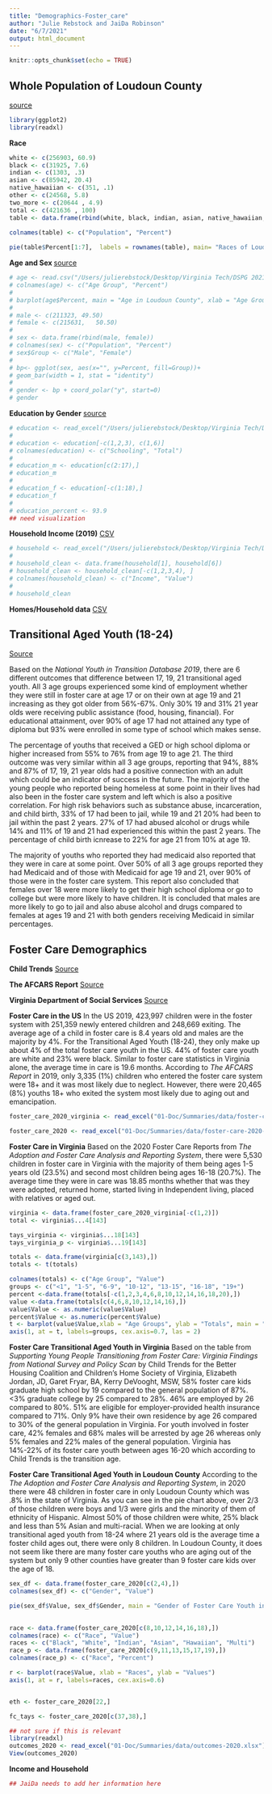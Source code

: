 ```yaml
---
title: "Demographics-Foster_care"
author: "Julie Rebstock and JaiDa Robinson"
date: "6/7/2021"
output: html_document
---
```


```r
knitr::opts_chunk$set(echo = TRUE)
```

## Whole Population of Loudoun County 
[source](https://www.loudoun.gov/DocumentCenter/View/122720/LEP-PLAN-CULTURAL-DEMOGRAPHICS---Updated-May-2021?bidId=)

```r
library(ggplot2)
library(readxl)
```


**Race** 

```r

white <- c(256903, 60.9) 
black <- c(31925, 7.6) 
indian <- c(1303, .3) 
asian <- c(85942, 20.4) 
native_hawaiian <- c(351, .1) 
other <- c(24568, 5.8)  
two_more <- c(20644 , 4.9) 
total <- c(421636 , 100) 
table <- data.frame(rbind(white, black, indian, asian, native_hawaiian, other, two_more, total)) 
  
colnames(table) <- c("Population", "Percent")

pie(table$Percent[1:7],  labels = rownames(table), main= "Races of Loudoun County")


```


**Age and Sex ** 
[source](https://www.livehealthyloudoun.org/demographicdata?id=2924&sectionId=942)

```r

# age <- read.csv("/Users/julierebstock/Desktop/Virginia Tech/DSPG 2021/Loudoun County/Demographics/Population_by_Age_Group_County_Loudoun.csv")
# colnames(age) <- c("Age Group", "Percent")
# 
# barplot(age$Percent, main = "Age in Loudoun County", xlab = "Age Groups", ylab = "Percentage",names.arg = age$`Age Group`,las =2,col = "blue")
# 
# male <- c(211323,	49.50)
# female <- c(215631,	50.50)
# 
# sex <- data.frame(rbind(male, female)) 
# colnames(sex) <- c("Population", "Percent")
# sex$Group <- c("Male", "Female")
# 
# bp<- ggplot(sex, aes(x="", y=Percent, fill=Group))+
# geom_bar(width = 1, stat = "identity")
# 
# gender <- bp + coord_polar("y", start=0)
# gender

```



**Education by Gender**
[source](https://censusreporter.org/data/table/?table=B15002&primary_geo_id=05000US51107&geo_ids=05000US51107,04000US51,01000US)

```r
# education <- read_excel("/Users/julierebstock/Desktop/Virginia Tech/DSPG 2021/Loudoun County/Demographics/education /acs2019_1yr_B15002_01000US.xlsx")
# 
# education <- education[-c(1,2,3), c(1,6)]
# colnames(education) <- c("Schooling", "Total")
# 
# education_m <- education[c(2:17),]
# education_m
# 
# education_f <- education[-c(1:18),]
# education_f
# 
# education_percent <- 93.9
## need visualization 


```


**Household Income (2019)** 
[CSV](https://datausa.io/api/data?measure=Household%20Income,Household%20Income%20Moe&geo=05000US51107,01000US&drilldowns=Household%20Income%20Bucket)

```r

# household <- read_excel("/Users/julierebstock/Desktop/Virginia Tech/DSPG 2021/Loudoun County/Demographics/income/acs2019_1yr_B19001_01000US.xlsx") 
# 
# household_clean <- data.frame(household[1], household[6]) 
# household_clean <- household_clean[-c(1,2,3,4), ]
# colnames(household_clean) <- c("Income", "Value")
# 
# household_clean

```


**Homes/Household data** 
[CSV](https://data.census.gov/cedsci/profile?g=0500000US51107)


## Transitional Aged Youth (18-24) 
[Source](https://www.acf.hhs.gov/sites/default/files/documents/cb/nytd_data_brief_7.pdf)

Based on the *National Youth in Transition Database 2019*, there are 6 different outcomes that difference between 17, 19, 21 transitional aged youth. All 3 age groups experienced some kind of employment whether they were still in foster care at age 17 or on their own at age 19 and 21 increasing as they got older from 56%-67%. Only 30% 19 and 31% 21 year olds were receiving public assistance (food, housing, financial). For educational attainment, over 90% of age 17 had not attained any type of diploma but 93% were enrolled in some type of school which makes sense. 

The percentage of youths that received a GED or high school diploma or higher increased from 55% to 76% from age 19 to age 21. The third outcome was very similar within all 3 age groups, reporting that 94%, 88% and 87% of 17, 19, 21 year olds had a positive connection with an adult which could be an indicator of success in the future. The majority of the young people who reported being homeless at some point in their lives had also been in the foster care system and left which is also a positive correlation. For high risk behaviors such as substance abuse, incarceration, and child birth, 33% of 17 had been to jail, while 19 and 21 20% had been to jail within the past 2 years. 27% of 17 had abused alcohol or drugs while 14% and 11% of 19 and 21 had experienced this within the past 2 years. The percentage of child birth icnrease to 22% for age 21 from 10% at age 19. 

The majority of youths who reported they had medicaid also reported that they were in care at some point. Over 50% of all 3 age groups reported they had Medicaid and of those with Medicaid for age 19 and 21, over 90% of those were in the foster care system. This report also concluded that females over 18 were more likely to get their high school diploma or go to college but were more likely to have children. It is concluded that males are more likely to go to jail and also abuse alcohol and drugs compared to females at ages 19 and 21 with both genders receiving Medicaid in similar percentages. 


## Foster Care Demographics 

**Child Trends** [Source](https://www.childtrends.org/wp-content/uploads/2017/11/SYPTFC-Virginia-Findings-from-a-National-Survey-and-Policy-Scan-11.29.17.pdf)

**The AFCARS Report** [Source](https://www.acf.hhs.gov/cb/report/afcars-report-27)

**Virginia Department of Social Services** [Source](https://www.dss.virginia.gov/geninfo/reports/children/fc.cgi)



**Foster Care in the US** 
In the US 2019, 423,997 children were in the foster system with 251,359 newly entered children and 248,669 exiting. The average age of a child in foster care is 8.4 years old and males are the majority by 4%. For the Transitional Aged Youth (18-24), they only make up about 4% of the total foster care youth in the US. 44% of foster care youth are white and 23% were black. Similar to foster care statistics in Virginia alone, the average time in care is 19.6 months. According to *The AFCARS Report* in 2019, only 3,335 (1%) children who entered the foster care system were 18+ and it was most likely due to neglect. However, there were 20,465 (8%) youths 18+ who exited the system most likely due to aging out and emancipation. 

```r

foster_care_2020_virginia <- read_excel("01-Doc/Summaries/data/foster-care-2020.xlsx")

foster_care_2020 <- read_excel("01-Doc/Summaries/data/foster-care-2020-all.xlsx")

```


**Foster Care in Virginia** 
Based on the 2020 Foster Care Reports from *The Adoption and Foster Care Analysis and Reporting System*, there were 5,530 children in foster care in Virginia with the majority of them being ages 1-5 years old (23.5%) and second most children being ages 16-18 (20.7%). The average time they were in care was 18.85 months whether that was they were adopted, returned home, started living in Independent living, placed with relatives or aged out.


```r
virginia <- data.frame(foster_care_2020_virginia[-c(1,2)])
total <- virginia$...4[143]

tays_virginia <- virginia$...18[143]
tays_virginia_p <- virginia$...19[143]

totals <- data.frame(virginia[c(3,143),])
totals <- t(totals)

colnames(totals) <- c("Age Group", "Value")
groups <- c("<1", "1-5", "6-9", "10-12", "13-15", "16-18", "19+")
percent <-data.frame(totals[-c(1,2,3,4,6,8,10,12,14,16,18,20),])
value <-data.frame(totals[c(4,6,8,10,12,14,16),])
value$Value <- as.numeric(value$Value)
percent$Value <- as.numeric(percent$Value)
t <- barplot(value$Value,xlab = "Age Groups", ylab = "Totals", main = "Age Groups in Foster Care (VA)")
axis(1, at = t, labels=groups, cex.axis=0.7, las = 2)


```


**Foster Care Transitional Aged Youth in Virginia** 
Based on the table from *Supporting Young People Transitioning from Foster Care: Virginia Findings from National Survey and Policy Scan* by Child Trends for the
Better Housing Coalition and Children’s Home Society of Virginia, Elizabeth Jordan, JD, Garet Fryar, BA, Kerry DeVooght, MSW, 58% foster care kids graduate high school by 19 compared to the general population of 87%. <3% graduate college by 25 compared to 28%. 46% are employed by 26 compared to 80%. 51% are eligible for employer-provided health insurance compared to 71%. Only 9% have their own residence by age 26 compared to 30% of the general population in Virginia. For youth involved in foster care, 42% females and 68% males will be arrested by age 26 whereas only 5% females and 22% males of the general population. Virginia has 14%-22% of its foster care youth between ages 16-20 which according to Child Trends is the transition age. 


**Foster Care Transitional Aged Youth in Loudoun County** 
According to the *The Adoption and Foster Care Analysis and Reporting System*, in 2020 there were 48 children in foster care in only Loudoun County which was .8% in the state of Virginia. As you can see in the pie chart above, over 2/3 of those children were boys and 1/3 were girls and the minority of them of ethnicity of Hispanic. Almost 50% of those children were white, 25% black and less than 5% Asian and multi-racial. When we are looking at only transitional aged youth from 18-24 where 21 years old is the average time a foster child ages out, there were only 8 children. In Loudoun County, it does not seem like there are many foster care youths who are aging out of the system but only 9 other counties have greater than 9 foster care kids over the age of 18. 


```r
sex_df <- data.frame(foster_care_2020[c(2,4),])
colnames(sex_df) <- c("Gender", "Value")

pie(sex_df$Value, sex_df$Gender, main = "Gender of Foster Care Youth in Loudoun County")
    
```

```r

race <- data.frame(foster_care_2020[c(8,10,12,14,16,18),])
colnames(race) <- c("Race", "Value")
races <- c("Black", "White", "Indian", "Asian", "Hawaiian", "Multi") 
race_p <- data.frame(foster_care_2020[c(9,11,13,15,17,19),])
colnames(race_p) <- c("Race", "Percent")

r <- barplot(race$Value, xlab = "Races", ylab = "Values")
axis(1, at = r, labels=races, cex.axis=0.6)


eth <- foster_care_2020[22,]

fc_tays <- foster_care_2020[c(37,38),]

```


```r

## not sure if this is relevant 
library(readxl)
outcomes_2020 <- read_excel("01-Doc/Summaries/data/outcomes-2020.xlsx")
View(outcomes_2020)

```









**Income and Household** 

```r
## JaiDa needs to add her information here 
```

